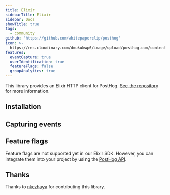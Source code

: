 ```yaml
---
title: Elixir
sidebarTitle: Elixir
sidebar: Docs
showTitle: true
tags:
  - community
github: 'https://github.com/whitepaperclip/posthog'
icon: >-
  https://res.cloudinary.com/dmukukwp6/image/upload/posthog.com/contents/images/docs/integrate/elixir.svg
features:
  eventCapture: true
  userIdentification: true
  featureFlags: false
  groupAnalytics: true
---
```


This library provides an Elixir HTTP client for PostHog. [See the repository](https://github.com/whitepaperclip/posthog) for more information.

## Installation


<ElixirInstall />

## Capturing events


<ElixirSendEvents />

## Feature flags


<FeatureFlagsLibsIntro />

Feature flags are not supported yet in our Elixir SDK. However, you can integrate them into your project by using the [PostHog API](/docs/feature-flags/adding-feature-flag-code?tab=api).

## Thanks

Thanks to [nkezhaya](https://github.com/nkezhaya) for contributing this library.
